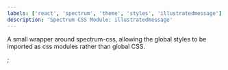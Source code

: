 ```yaml
---
labels: ['react', 'spectrum', 'theme', 'styles', 'illustratedmessage']
description: 'Spectrum CSS Module: illustratedmessage'
---
```



A small wrapper around spectrum-css, allowing the global
styles to be imported as css modules rather than global CSS.

<CSSModulePreview styles={styles} />;
